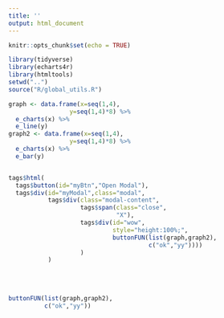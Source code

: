 ---
title: ''
output: html_document
---

```{r setup, include=FALSE}
knitr::opts_chunk$set(echo = TRUE)
```

```{r echo=F, message=F, warning=F}

library(tidyverse)
library(echarts4r)
library(htmltools)
setwd("..")
source("R/global_utils.R")

graph <- data.frame(x=seq(1,4),
                 y=seq(1,4)*8) %>%
  e_charts(x) %>%
  e_line(y)
graph2 <- data.frame(x=seq(1,4),
                 y=seq(1,4)*8) %>%
  e_charts(x) %>%
  e_bar(y)


tags$html(
  tags$button(id="myBtn","Open Modal"),
  tags$div(id="myModal",class="modal",
           tags$div(class="modal-content",
                    tags$span(class="close",
                              "X"),
                    tags$div(id="wow",
                             style="height:100%;",
                             buttonFUN(list(graph,graph2),
                                       c("ok","yy"))))
                    )
           )

```

<br>
<br>

```{r echo=F}

buttonFUN(list(graph,graph2),
          c("ok","yy"))

```

```{=html}

<style>

.html-widget {
  
}

/* The Modal (background) */
.modal {
  display: none; /* Hidden by default */
  position: fixed; /* Stay in place */
  z-index: 1; /* Sit on top */
  padding-top: 100px; /* Location of the box */
  left: 0;
  top: 0;
  width: 100%; /* Full width */
  height: 100%; /* Full height */
  overflow: auto; /* Enable scroll if needed */
  background-color: rgb(0,0,0); /* Fallback color */
  background-color: rgba(0,0,0,0.4); /* Black w/ opacity */
}

/* Modal Content */
.modal-content {
  background-color: #fefefe;
  margin: auto;
  padding: 20px;
  border: 1px solid #888;
  width: 80%;
}

/* The Close Button */
.close {
  color: #aaaaaa;
  float: right;
  font-size: 28px;
  font-weight: bold;
}

.close:hover,
.close:focus {
  color: #000;
  text-decoration: none;
  cursor: pointer;
}

</style>

<script>
// Get the modal
var modal = document.getElementById("myModal");

// Get the button that opens the modal
var btn = document.getElementById("myBtn");

// Get the <span> element that closes the modal
var span = document.getElementsByClassName("close")[0];

var htmlwidget = document.getElementsByClassName("html-widget");

// When the user clicks the button, open the modal 
btn.onclick = function() {
  modal.style.display = "block";
}

// When the user clicks on <span> (x), close the modal
span.onclick = function() {
  modal.style.display = "none";
}

// When the user clicks anywhere outside of the modal, close it
window.onclick = function(event) {
  if (event.target == modal) {
    modal.style.display = "none";
  }
}
</script>


```



























